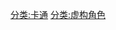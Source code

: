 {{Commons category|Cartoon characters}}
{{Portal|ACG}}
{{catmore}}

[[分类:卡通|分类:卡通]]
[[分类:虚构角色|分类:虚构角色]]